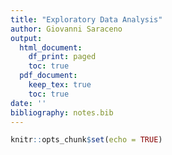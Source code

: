 ```yaml
---
title: "Exploratory Data Analysis"
author: Giovanni Saraceno
output:
  html_document:
    df_print: paged
    toc: true
  pdf_document:
    keep_tex: true
    toc: true
date: ''
bibliography: notes.bib
---
```


```r
knitr::opts_chunk$set(echo = TRUE)
```

